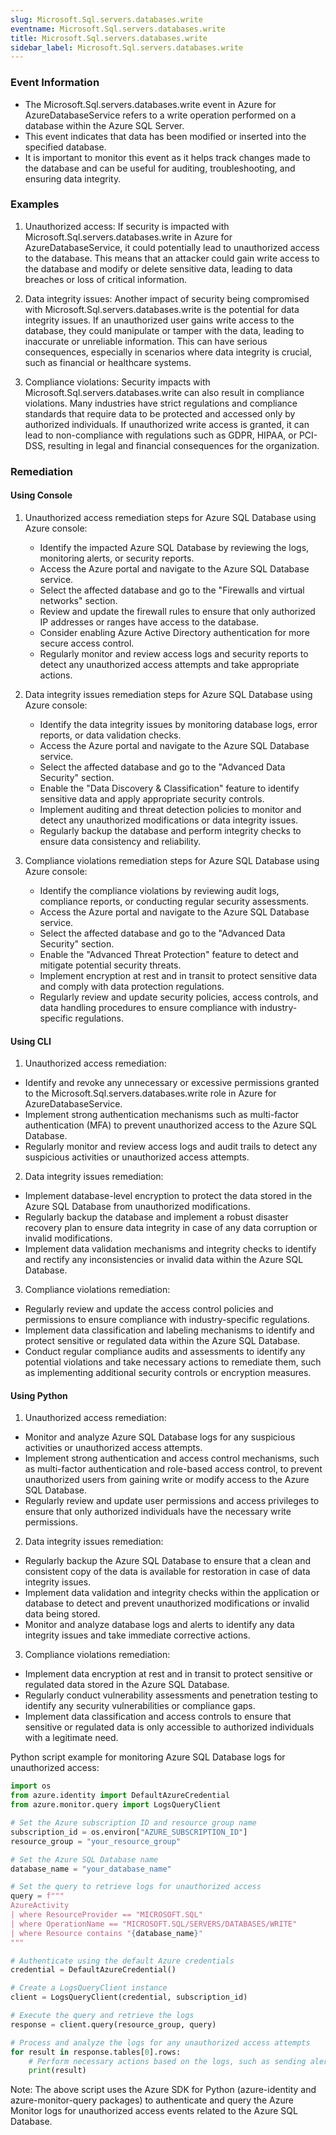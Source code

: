 ```yaml
--- 
slug: Microsoft.Sql.servers.databases.write
eventname: Microsoft.Sql.servers.databases.write
title: Microsoft.Sql.servers.databases.write
sidebar_label: Microsoft.Sql.servers.databases.write
---
```

                       
### Event Information

- The Microsoft.Sql.servers.databases.write event in Azure for AzureDatabaseService refers to a write operation performed on a database within the Azure SQL Server.
- This event indicates that data has been modified or inserted into the specified database.
- It is important to monitor this event as it helps track changes made to the database and can be useful for auditing, troubleshooting, and ensuring data integrity.


### Examples

1. Unauthorized access: If security is impacted with Microsoft.Sql.servers.databases.write in Azure for AzureDatabaseService, it could potentially lead to unauthorized access to the database. This means that an attacker could gain write access to the database and modify or delete sensitive data, leading to data breaches or loss of critical information.

2. Data integrity issues: Another impact of security being compromised with Microsoft.Sql.servers.databases.write is the potential for data integrity issues. If an unauthorized user gains write access to the database, they could manipulate or tamper with the data, leading to inaccurate or unreliable information. This can have serious consequences, especially in scenarios where data integrity is crucial, such as financial or healthcare systems.

3. Compliance violations: Security impacts with Microsoft.Sql.servers.databases.write can also result in compliance violations. Many industries have strict regulations and compliance standards that require data to be protected and accessed only by authorized individuals. If unauthorized write access is granted, it can lead to non-compliance with regulations such as GDPR, HIPAA, or PCI-DSS, resulting in legal and financial consequences for the organization.

### Remediation

#### Using Console

1. Unauthorized access remediation steps for Azure SQL Database using Azure console:
   - Identify the impacted Azure SQL Database by reviewing the logs, monitoring alerts, or security reports.
   - Access the Azure portal and navigate to the Azure SQL Database service.
   - Select the affected database and go to the "Firewalls and virtual networks" section.
   - Review and update the firewall rules to ensure that only authorized IP addresses or ranges have access to the database.
   - Consider enabling Azure Active Directory authentication for more secure access control.
   - Regularly monitor and review access logs and security reports to detect any unauthorized access attempts and take appropriate actions.

2. Data integrity issues remediation steps for Azure SQL Database using Azure console:
   - Identify the data integrity issues by monitoring database logs, error reports, or data validation checks.
   - Access the Azure portal and navigate to the Azure SQL Database service.
   - Select the affected database and go to the "Advanced Data Security" section.
   - Enable the "Data Discovery & Classification" feature to identify sensitive data and apply appropriate security controls.
   - Implement auditing and threat detection policies to monitor and detect any unauthorized modifications or data integrity issues.
   - Regularly backup the database and perform integrity checks to ensure data consistency and reliability.

3. Compliance violations remediation steps for Azure SQL Database using Azure console:
   - Identify the compliance violations by reviewing audit logs, compliance reports, or conducting regular security assessments.
   - Access the Azure portal and navigate to the Azure SQL Database service.
   - Select the affected database and go to the "Advanced Data Security" section.
   - Enable the "Advanced Threat Protection" feature to detect and mitigate potential security threats.
   - Implement encryption at rest and in transit to protect sensitive data and comply with data protection regulations.
   - Regularly review and update security policies, access controls, and data handling procedures to ensure compliance with industry-specific regulations.

#### Using CLI

1. Unauthorized access remediation:
- Identify and revoke any unnecessary or excessive permissions granted to the Microsoft.Sql.servers.databases.write role in Azure for AzureDatabaseService.
- Implement strong authentication mechanisms such as multi-factor authentication (MFA) to prevent unauthorized access to the Azure SQL Database.
- Regularly monitor and review access logs and audit trails to detect any suspicious activities or unauthorized access attempts.

2. Data integrity issues remediation:
- Implement database-level encryption to protect the data stored in the Azure SQL Database from unauthorized modifications.
- Regularly backup the database and implement a robust disaster recovery plan to ensure data integrity in case of any data corruption or invalid modifications.
- Implement data validation mechanisms and integrity checks to identify and rectify any inconsistencies or invalid data within the Azure SQL Database.

3. Compliance violations remediation:
- Regularly review and update the access control policies and permissions to ensure compliance with industry-specific regulations.
- Implement data classification and labeling mechanisms to identify and protect sensitive or regulated data within the Azure SQL Database.
- Conduct regular compliance audits and assessments to identify any potential violations and take necessary actions to remediate them, such as implementing additional security controls or encryption measures.

#### Using Python

1. Unauthorized access remediation:
- Monitor and analyze Azure SQL Database logs for any suspicious activities or unauthorized access attempts.
- Implement strong authentication and access control mechanisms, such as multi-factor authentication and role-based access control, to prevent unauthorized users from gaining write or modify access to the Azure SQL Database.
- Regularly review and update user permissions and access privileges to ensure that only authorized individuals have the necessary write permissions.

2. Data integrity issues remediation:
- Regularly backup the Azure SQL Database to ensure that a clean and consistent copy of the data is available for restoration in case of data integrity issues.
- Implement data validation and integrity checks within the application or database to detect and prevent unauthorized modifications or invalid data being stored.
- Monitor and analyze database logs and alerts to identify any data integrity issues and take immediate corrective actions.

3. Compliance violations remediation:
- Implement data encryption at rest and in transit to protect sensitive or regulated data stored in the Azure SQL Database.
- Regularly conduct vulnerability assessments and penetration testing to identify any security vulnerabilities or compliance gaps.
- Implement data classification and access controls to ensure that sensitive or regulated data is only accessible to authorized individuals with a legitimate need.

Python script example for monitoring Azure SQL Database logs for unauthorized access:

```python
import os
from azure.identity import DefaultAzureCredential
from azure.monitor.query import LogsQueryClient

# Set the Azure subscription ID and resource group name
subscription_id = os.environ["AZURE_SUBSCRIPTION_ID"]
resource_group = "your_resource_group"

# Set the Azure SQL Database name
database_name = "your_database_name"

# Set the query to retrieve logs for unauthorized access
query = f"""
AzureActivity
| where ResourceProvider == "MICROSOFT.SQL"
| where OperationName == "MICROSOFT.SQL/SERVERS/DATABASES/WRITE"
| where Resource contains "{database_name}"
"""

# Authenticate using the default Azure credentials
credential = DefaultAzureCredential()

# Create a LogsQueryClient instance
client = LogsQueryClient(credential, subscription_id)

# Execute the query and retrieve the logs
response = client.query(resource_group, query)

# Process and analyze the logs for any unauthorized access attempts
for result in response.tables[0].rows:
    # Perform necessary actions based on the logs, such as sending alerts or investigating further
    print(result)
```

Note: The above script uses the Azure SDK for Python (azure-identity and azure-monitor-query packages) to authenticate and query the Azure Monitor logs for unauthorized access events related to the Azure SQL Database.


 